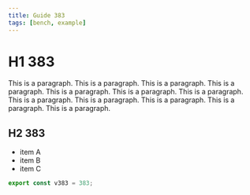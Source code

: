 ```yaml
---
title: Guide 383
tags: [bench, example]
---
```


# H1 383

This is a paragraph. This is a paragraph. This is a paragraph. This is a paragraph. This is a paragraph. This is a paragraph. This is a paragraph. This is a paragraph. This is a paragraph. This is a paragraph. This is a paragraph. This is a paragraph. 

## H2 383

- item A
- item B
- item C

```ts
export const v383 = 383;
```